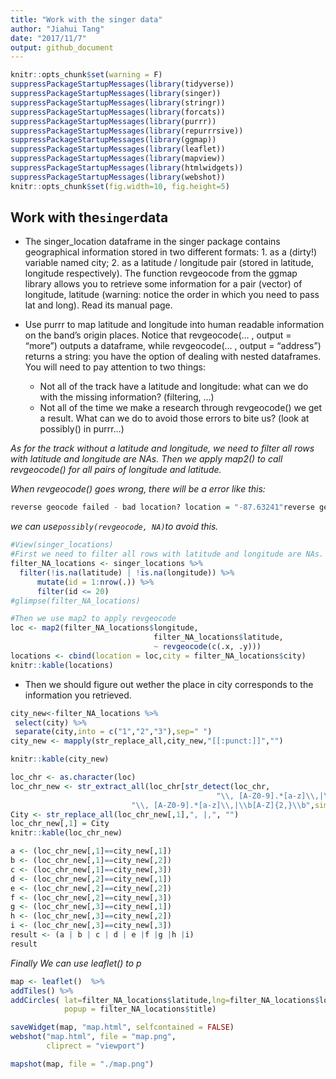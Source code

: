 ```yaml
---
title: "Work with the singer data"
author: "Jiahui Tang"
date: "2017/11/7"
output: github_document
---
```


```r
knitr::opts_chunk$set(warning = F)
suppressPackageStartupMessages(library(tidyverse))
suppressPackageStartupMessages(library(singer))
suppressPackageStartupMessages(library(stringr))
suppressPackageStartupMessages(library(forcats))
suppressPackageStartupMessages(library(purrr))
suppressPackageStartupMessages(library(repurrrsive))
suppressPackageStartupMessages(library(ggmap))
suppressPackageStartupMessages(library(leaflet))
suppressPackageStartupMessages(library(mapview))
suppressPackageStartupMessages(library(htmlwidgets))
suppressPackageStartupMessages(library(webshot))
knitr::opts_chunk$set(fig.width=10, fig.height=5)
```

## Work with the`singer`data

+ The singer_location dataframe in the singer package contains geographical information stored in two different formats: 1. as a (dirty!) variable named city; 2. as a latitude / longitude pair (stored in latitude, longitude respectively). The function revgeocode from the ggmap library allows you to retrieve some information for a pair (vector) of longitude, latitude (warning: notice the order in which you need to pass lat and long). Read its manual page.

+ Use purrr to map latitude and longitude into human readable information on the band’s origin places. Notice that revgeocode(... , output = "more") outputs a dataframe, while revgeocode(... , output = "address") returns a string: you have the option of dealing with nested dataframes.
   You will need to pay attention to two things:
   
    - Not all of the track have a latitude and longitude: what can we do with the missing information? (filtering, …)
    - Not all of the time we make a research through revgeocode() we get a result. What can we do to avoid those errors to bite us? (look at possibly() in purrr…)

*As for the track without a latitude and longitude, we need to filter all rows with latitude and longitude are NAs. Then we apply map2() to call revgeocode() for all pairs of longitude and latitude.*

*When revgeocode() goes wrong, there will be a error like this:*
```R
reverse geocode failed - bad location? location = "-87.63241"reverse geocode failed - bad location? location = "41.88415"
```
*we can use`possibly(revgeocode, NA)`to avoid this.*
    
```r
#View(singer_locations)
#First we need to filter all rows with latitude and longitude are NAs.
filter_NA_locations <- singer_locations %>% 
  filter(!is.na(latitude) | !is.na(longitude)) %>% 
      mutate(id = 1:nrow(.)) %>% 
      filter(id <= 20)
#glimpse(filter_NA_locations)

#Then we use map2 to apply revgeocode
loc <- map2(filter_NA_locations$longitude,
                                filter_NA_locations$latitude, 
                                ~ revgeocode(c(.x, .y)))
locations <- cbind(location = loc,city = filter_NA_locations$city)
knitr::kable(locations)
```

+ Then we should figure out wether the place in city corresponds to the information you retrieved.

```r
city_new<-filter_NA_locations %>% 
 select(city) %>% 
 separate(city,into = c("1","2","3"),sep=" ") 
city_new <- mapply(str_replace_all,city_new,"[[:punct:]]","") 

knitr::kable(city_new)

loc_chr <- as.character(loc)
loc_chr_new <- str_extract_all(loc_chr[str_detect(loc_chr,
                                              "\\, [A-Z0-9].*[a-z]\\,|\\b[A-Z]{2,}\\b")],
                           "\\, [A-Z0-9].*[a-z]\\,|\\b[A-Z]{2,}\\b",simplify = TRUE)
City <- str_replace_all(loc_chr_new[,1],", |,", "")
loc_chr_new[,1] = City
knitr::kable(loc_chr_new)

a <- (loc_chr_new[,1]==city_new[,1])
b <- (loc_chr_new[,1]==city_new[,2])
c <- (loc_chr_new[,1]==city_new[,3])
d <- (loc_chr_new[,2]==city_new[,1])
e <- (loc_chr_new[,2]==city_new[,2])
f <- (loc_chr_new[,2]==city_new[,3])
g <- (loc_chr_new[,3]==city_new[,1])
h <- (loc_chr_new[,3]==city_new[,2])
i <- (loc_chr_new[,3]==city_new[,3])
result <- (a | b | c | d | e |f |g |h |i)
result
```


*Finally We can use leaflet() to p*

```r
map <- leaflet()  %>%   
addTiles() %>%
addCircles( lat=filter_NA_locations$latitude,lng=filter_NA_locations$longitude,
            popup = filter_NA_locations$title)

saveWidget(map, "map.html", selfcontained = FALSE)
webshot("map.html", file = "map.png",
        cliprect = "viewport")

mapshot(map, file = "./map.png")
```

